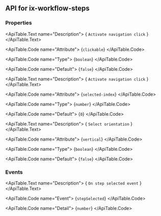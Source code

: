 
## API for ix-workflow-steps

### Properties

<ApiTable id="property-clickable">
  <ApiTable.PropertyHeader name="clickable" singleFramework="">
  </ApiTable.PropertyHeader>

  <ApiTable.Text name="Description">
    { `Activate navigation click` }
  </ApiTable.Text>

  <ApiTable.Code name="Attribute">
    {`clickable`}
  </ApiTable.Code>

  <ApiTable.Code name="Type">
   {`boolean`}
  </ApiTable.Code>

  <ApiTable.Code name="Default">
    {`false`}
  </ApiTable.Code>

</ApiTable>
<ApiTable id="property-selectedIndex">
  <ApiTable.PropertyHeader name="selectedIndex" singleFramework="">
  </ApiTable.PropertyHeader>

  <ApiTable.Text name="Description">
    { `Activate navigation click` }
  </ApiTable.Text>

  <ApiTable.Code name="Attribute">
    {`selected-index`}
  </ApiTable.Code>

  <ApiTable.Code name="Type">
   {`number`}
  </ApiTable.Code>

  <ApiTable.Code name="Default">
    {`0`}
  </ApiTable.Code>

</ApiTable>
<ApiTable id="property-vertical">
  <ApiTable.PropertyHeader name="vertical" singleFramework="">
  </ApiTable.PropertyHeader>

  <ApiTable.Text name="Description">
    { `Select orientation` }
  </ApiTable.Text>

  <ApiTable.Code name="Attribute">
    {`vertical`}
  </ApiTable.Code>

  <ApiTable.Code name="Type">
   {`boolean`}
  </ApiTable.Code>

  <ApiTable.Code name="Default">
    {`false`}
  </ApiTable.Code>

</ApiTable>


### Events

<ApiTable id="event-stepSelected">
  <ApiTable.EventHeader name="stepSelected">
  </ApiTable.EventHeader>

  <ApiTable.Text name="Description">
    { `On step selected event` }
  </ApiTable.Text>

  <ApiTable.Code name="Event">
    {`stepSelected`}
  </ApiTable.Code>

  <ApiTable.Code name="Detail">
    {`number`}
  </ApiTable.Code>
</ApiTable>


